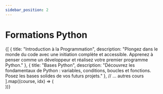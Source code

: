 ```yaml
---
sidebar_position: 2
---
```



# Formations Python

<div className="container">
  <div className="row">
    {[
      {
        title: "Introduction à la Programmation",
        description: "Plongez dans le monde du code avec une initiation complète et accessible. Apprenez à penser comme un développeur et réalisez votre premier programme Python."
      },
      {
        title: "Bases Python",
        description: "Découvrez les fondamentaux de Python : variables, conditions, boucles et fonctions. Posez les bases solides de vos futurs projets."
      },
      // ... autres cours
    ].map((course, idx) => (
      <div key={idx} className="col col--4 margin-bottom--lg">
        <CourseCard {...course} />
      </div>
    ))}
  </div>
</div> 
